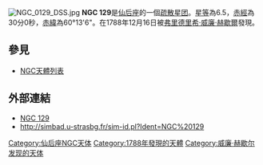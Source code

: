 [[File:NGC_0129_DSS.jpg|thumb]]
'''NGC 129'''是[[仙后座|仙后座]]的一個[[疏散星团|疏散星团]]。[[星等|星等]]為6.5，[[赤經|赤經]]為30分0秒，[[赤緯|赤緯]]為60°13'6"。在1788年12月16日被[[弗里德里希·威廉·赫歇爾|弗里德里希·威廉·赫歇爾]]發現。

== 參見 ==
* [[NGC天體列表|NGC天體列表]]

== 外部連結 ==
* [https://web.archive.org/web/20051119111747/http://www.seds.org/~spider/ngc/ngc_fr.cgi?129 NGC 129]
* http://simbad.u-strasbg.fr/sim-id.pl?Ident=NGC%20129

{{Catalogs|NGC=129}}
[[Category:仙后座NGC天体|Category:仙后座NGC天体]]
[[Category:1788年發現的天體|Category:1788年發現的天體]]
[[Category:威廉·赫歇尔发现的天体|Category:威廉·赫歇尔发现的天体]]